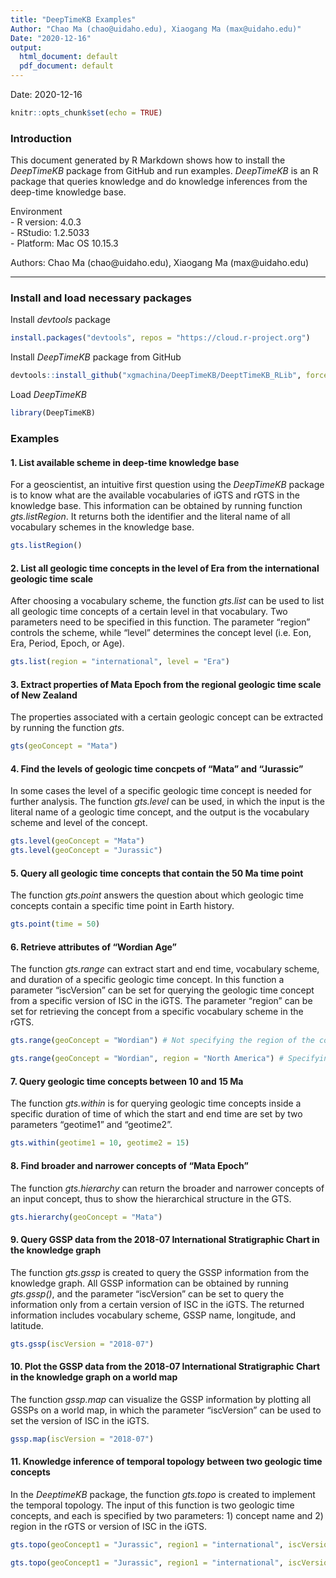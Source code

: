 ```yaml
---
title: "DeepTimeKB Examples"
Author: "Chao Ma (chao@uidaho.edu), Xiaogang Ma (max@uidaho.edu)"
Date: "2020-12-16"
output:
  html_document: default
  pdf_document: default
---
```

Date: 2020-12-16

```r
knitr::opts_chunk$set(echo = TRUE)
```
### Introduction
This document generated by R Markdown shows how to install the _DeepTimeKB_ package from GitHub and run examples.  _DeepTimeKB_ is an R package that queries knowledge and do knowledge inferences from the deep-time knowledge base.

Environment  
  - R version: 4.0.3  
  - RStudio: 1.2.5033   
  - Platform: Mac OS 10.15.3  
  
Authors:
Chao Ma (chao@uidaho.edu), Xiaogang Ma (max@uidaho.edu)
   
***
### Install and load necessary packages
Install _devtools_ package
```r
install.packages("devtools", repos = "https://cloud.r-project.org")
```

Install _DeepTimeKB_ package from GitHub
```r
devtools::install_github("xgmachina/DeepTimeKB/DeeptTimeKB_RLib", force = T)
```
Load _DeepTimeKB_
```r
library(DeepTimeKB)
```

### Examples
#### 1. List available scheme in deep-time knowledge base
For a geoscientist, an intuitive first question using the _DeepTimeKB_ package is to know what are the available vocabularies of iGTS and rGTS in the knowledge base. This information can be obtained by running function _gts.listRegion_. It returns both the identifier and the literal name of all vocabulary schemes in the knowledge base.
```r
gts.listRegion()
```

#### 2. List all geologic time concepts in the level of Era from the international geologic time scale
After choosing a vocabulary scheme, the function _gts.list_ can be used to list all geologic time concepts of a certain level in that vocabulary. Two parameters need to be specified in this function. The parameter “region” controls the scheme, while “level” determines the concept level (i.e. Eon, Era, Period, Epoch, or Age).
```r
gts.list(region = "international", level = "Era")
```

#### 3. Extract properties of Mata Epoch from the regional geologic time scale of New Zealand
The properties associated with a certain geologic concept can be extracted by running the function _gts_.
```r
gts(geoConcept = "Mata")
```

#### 4. Find the levels of geologic time concpets of "Mata" and "Jurassic"
In some cases the level of a specific geologic time concept is needed for further analysis.  The function _gts.level_ can be used, in which the input is the literal name of a geologic time concept, and the output is the vocabulary scheme and level of the concept.
```r
gts.level(geoConcept = "Mata")
gts.level(geoConcept = "Jurassic")
```

#### 5. Query all geologic time concepts that contain the 50 Ma time point 
The function _gts.point_ answers the question about which geologic time concepts contain a specific time point in Earth history. 
```r
gts.point(time = 50)
```

#### 6. Retrieve attributes of "Wordian Age"
The function _gts.range_ can extract start and end time, vocabulary scheme, and duration of a specific geologic time concept. In this function a parameter “iscVersion” can be set for querying the geologic time concept from a specific version of ISC in the iGTS. The parameter “region” can be set for retrieving the concept from a specific vocabulary scheme in the rGTS.
```r
gts.range(geoConcept = "Wordian") # Not specifying the region of the concept
```
```r
gts.range(geoConcept = "Wordian", region = "North America") # Specifying the region of the concept

```

#### 7. Query geologic time concepts between 10 and 15 Ma
The function _gts.within_ is for querying geologic time concepts inside a specific duration of time of which the start and end time are set by two parameters “geotime1” and “geotime2”. 
```r
gts.within(geotime1 = 10, geotime2 = 15)
```

#### 8. Find broader and narrower concepts of “Mata Epoch”
The function _gts.hierarchy_ can return the broader and narrower concepts of an input concept, thus to show the hierarchical structure in the GTS. 
```r
gts.hierarchy(geoConcept = "Mata")
```

#### 9. Query GSSP data from the 2018-07 International Stratigraphic Chart in the knowledge graph
The function _gts.gssp_ is created to query the GSSP information from the knowledge graph. All GSSP information can be obtained by running _gts.gssp()_, and the parameter “iscVersion” can be set to query the information only from a certain version of ISC in the iGTS. The returned information includes vocabulary scheme, GSSP name, longitude, and latitude.
```r
gts.gssp(iscVersion = "2018-07")
```

#### 10. Plot the GSSP data from the 2018-07 International Stratigraphic Chart in the knowledge graph on a world map
The function _gssp.map_ can visualize the GSSP information by plotting all GSSPs on a world map, in which the parameter “iscVersion” can be used to set the version of ISC in the iGTS.
```r
gssp.map(iscVersion = "2018-07")
```

#### 11. Knowledge inference of temporal topology between two geologic time concepts
In the _DeeptimeKB_ package, the function _gts.topo_ is created to implement the temporal topology. The input of this function is two geologic time concepts, and each is specified by two parameters: 1) concept name and 2) region in the rGTS or version of ISC in the iGTS.
```r
gts.topo(geoConcept1 = "Jurassic", region1 = "international", iscVersion1 = "2018-07", geoConcept2 = "Mesozoic", region2 = "international", iscVersion2 = "2018-07") # two concepts from the same scheme

```
```r
gts.topo(geoConcept1 = "Jurassic", region1 = "international", iscVersion1 = "2018-07", geoConcept2 = "Mata", region2 = "New Zealand") # two concepts from two different schemes
```
